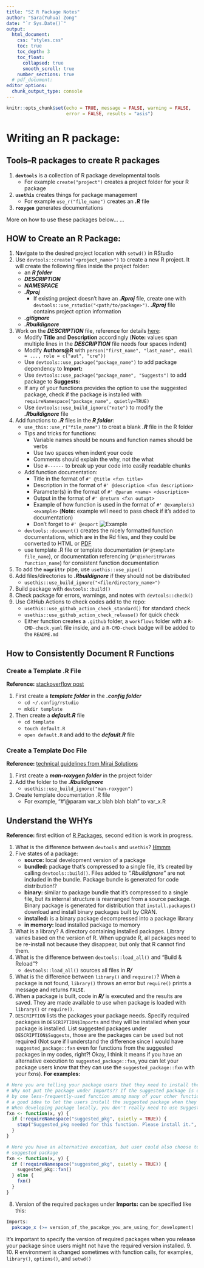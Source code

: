 ```yaml
---
title: "SZ R Package Notes"
author: "Sara(Yuhua) Zong"
date: "`r Sys.Date()`"
output: 
  html_document:
    css: "styles.css"
    toc: true
    toc_depth: 3
    toc_float:
      collapsed: true
      smooth_scroll: true
    number_sections: true
  # pdf_document:
editor_options:
  chunk_output_type: console
---
```


```r
knitr::opts_chunk$set(echo = TRUE, message = FALSE, warning = FALSE,
                      error = FALSE, results = "asis")
```

# Writing an R package:
## Tools--R packages to create R packages
1. **`devtools`** is a collection of R package developmental tools
    - For example `create("project")` creates a project folder for your R package
2. **`usethis`** creates things for package management
    - For example `use_r("file_name")` creates an ***.R*** file
3. **`roxygen`** generates documentations

More on how to use these packages below... ...

## HOW to Create an R Package:
1. Navigate to the desired project location with `setwd()` in RStudio
2. Use `devtools::create("<project_name>")` to create a new R project. It will create 
the following files inside the project folder:
    - an ***R folder***
    - ***DESCRIPTION***
    - ***NAMESPACE***
    - ***<project_name>.Rproj***
      - If existing project doesn't have an ***.Rproj*** file, create one with `devtools::use_rstudio("<path/to/package>")`.
     ***.Rproj*** file contains project option information
    - ***.gitignore***
    - ***.Rbuildignore***
3. Work on the ***DESCRIPTION*** file, reference for details [here](https://bookdown.dongzhuoer.com/hadley/r-pkgs/description.html):
    - Modify **Title** and **Description** accordingly (**Note:** values span multiple 
  lines in the ***DESCRIPTION*** file needs four spaces indent)
    - Modify **Authors@R** with `person("first_name", "last_name", email = ..., role = c("aut", "cre"))`
    - Use `devtools::use_package("package_name")` to add package dependency to **Import:** 
    - Use `devtools::use_package("package_name", "Suggests")` to add package to **Suggests:**
    - If any of your functions provides the option to use the suggested package, 
    check if the package is installed with `requireNamespace("package_name", quietly=TRUE)` 
    - Use `devtools::use_build_ignore("note")` to modify the ***.Rbuildignore*** file
4. Add functions to ***.R*** files in the ***R folder***:
    - `use_this::use_r("file_name")` to creat a blank ***.R*** file in the R folder
    - Tips and tricks for functions:
      - Variable names should be nouns and function names should be verbs
      - Use two spaces when indent your code
      - Comments should explain the why, not the what
      - Use `#------` to break up your code into easily readable chunks
    - Add function documentation:
      - Title in the format of `#' @title <fxn title>`
      - Description in the format of `#' @description <fxn description>`
      - Parameter(s) in the format of `#' @param <name> <description>`
      - Output in the format of `#' @return <fxn outupt>`
      - Example of how function is used in the format of `#' @example(s) <example>`
      (**Note:** example will need to pass check if it's added to documentation)
      - Don't forget to `#' @export`
      ![Example](/Users/sarazzzz/Desktop/R/rdev/szrtools/imgs/fun_doc_example.png)
    - `devtools::document()` creates the nicely formatted function documentations, 
    which are in the Rd files, and they could be converted to HTML or [PDF](https://stackoverflow.com/questions/3779864/how-do-i-convert-rd-files-to-pdf-for-a-package-that-i-am-creating-in-r)
    - use template .R file or template documentation (`#'@template file_name`), or documentation referencing (`#'@inheritParams function_name`)
    for consistent function documentation
5. To add the **`magrittr`** pipe, use `usethis::use_pipe()`
6. Add files/directories to ***.Rbuildignore*** if they should not be distributed
    - `usethis::use_build_ignore("<file/directory_name>")`
7. Build package with `devtools::build()`
8. Check package for errors, warnings, and notes with `devtools::check()`
9. Use GitHub Actions to check codes add to the repo:
    - `usethis::use_github_action_check_standard()` for standard check
    - `usethis::use_github_action_check_release()` for quick check
    - Either function creates a `.github` folder, a `workflows` folder with a 
  `R-CMD-check.yaml` file inside, and a `R-CMD-check` badge will be added to the
  `README.md`

## How to Consistently Document R Functions
### Create a Template .R File 
**Reference:** [stackoverflow post](https://stackoverflow.com/questions/35158708/how-to-set-default-template-for-new-r-files-in-rstudio)

1. First create a ***template folder*** in the ***.config folder***
    - `cd ~/.config/rstudio`
    - `mkdir template`
2. Then create a ***default.R*** file
    - `cd template`
    - `touch default.R`
    - `open default.R` and add to the ***default.R*** file
    
### Create a Template Doc File
**Reference:** [technical guidelines from Mirai Solutions](https://mirai-solutions.ch/techguides/advanced-usage-and-consistent-documentation.html)

1. First create a ***man-roxygen folder*** in the project folder
2. Add the folder to the ***.Rbuildignore*** 
    - `usethis::use_build_ignore("man-roxygen")`
3. Create template documentation .R file
    - For example, "#'@param var_x blah blah blah" to var_x.R


## Understand the WHYs
**Reference:** first edition of [R Packages](https://bookdown.dongzhuoer.com/hadley/r-pkgs/index.html), 
second edition is work in progress.

1. What is the difference between `devtools` and `usethis`? [Hmmm](https://github.com/r-lib/devtools/issues/1985)
2. Five states of a package:
    - **source:** local development version of a package 
    - **bundled:** package that's compressed to a single file, it's created by calling 
  `devtools::build()`. Files added to *".Rbuildignore"* are not included in the bundle.
   Package bundle is generated for code distribution!?
    - **binary:** similar to package bundle that it's compressed to a single file,
   but its internal structure is rearranged from a source package. Binary package 
   is generated for distribution that `install.packages()` download and install 
   binary packages built by CRAN.
    - **installed:** is a binary package decompressed into a package library
    - **in memory:** load installed package to memory
3. What is a library? A directory containing installed packages. Library varies based 
on the version of R. When upgrade R, all packages need to be re-install not because 
they disappear, but only that R cannot find them.
4. What is the difference between `devtools::load_all()` and "Build & Reload"?
    - `devtools::load_all()` sources all files in ***R/***
5. What is the difference between `library()` and `require()`? When a package is 
not found, `library()` throws an error but `require()` prints a message and returns
`FALSE`.
6. When a package is built, code in ***R/*** is executed and the results are saved. 
They are made available to use when package is loaded with `library()` or `require()`.
7. `DESCRIPTION` lists the packages your package needs. Specify required packages 
in `DESCRIPTION$Imports` and they will be installed when your package is installed.
List suggested packages under `DESCRIPTION$Suggests`, those are the packages can be 
used but not required (Not sure if I understand the difference since I would have `suggested_package::fxn` even for functions from the suggested packages in my codes, 
right?! Okay, I think it means if you have an alternative execution to `suggested_package::fxn`, 
you can let your package users know that they can use the `suggested_package::fxn` 
with your fxns).
**For examples:** 
```r
# Here you are telling your package users that they need to install the suggested_pkg.
# Why not put the package under Imports?? If the suggested package is only required 
# by one less-frequently-used function among many of your other functions, maybe it's 
# a good idea to let the users install the suggested package when they need it.
# When developing package locally, you don't really need to use Suggests.
fxn <- function(x, y) {
  if (!requireNamespace("suggested_pkg", quietly = TRUE)) {
    stop("Suggested_pkg needed for this function. Please install it.", call. = FALSE)
  }
}

# Here you have an alternative execution, but user could also choose to use the 
# suggested package
fxn <- function(x, y) {
  if (!requireNamespace("suggested_pkg", quietly = TRUE)) {
    suggested_pkg::fxn()
  } else {
    fxn()
  }
}
```

8. Version of the required packages under **Imports:** can be specified like this:
```r
Imports: 
  pakcage_x (>= version_of_the_pacakge_you_are_using_for_development)
```
It's important to specify the version of required packages when you release your package
since users might not have the required version installed.
9. 
10. R environment is changed sometimes with function calls, for examples, `library()`, `options()`, and `setwd()` 
